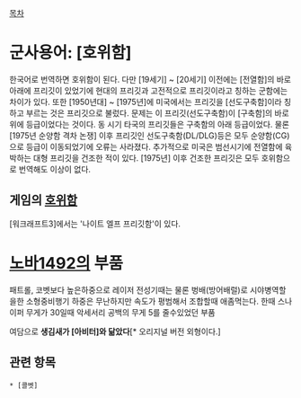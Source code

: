 [[목차]]

= 군사용어: [호위함] =
한국어로 번역하면 호위함이 된다. 다만 [19세기] ~ [20세기] 이전에는 [전열함]의 바로 아래에 프리깃이 있었기에 현대의 프리깃과 고전적으로 프리깃이라고 칭하는 군함에는 차이가 있다. 또한 [1950년대] ~ [1975년]에 미국에서는 프리깃을 [선도구축함]이라 칭하고 부르는 것은 프리깃으로 불렀다. 문제는 이 프리깃(선도구축함)이 [구축함]의 바로 위에 등급이었다는 것이다. 동 시기 타국의 프리깃들은 구축함의 아래 등급이었다. 물론 [1975년 순양함 격차 논쟁] 이후 프리깃인 선도구축함(DL/DLG)등은 모두 순양함(CG)으로 등급이 이동되었기에 오류는 사라졌다. 추가적으로 미국은 범선시기에 전열함에 육박하는 대형 프리깃을 건조한 적이 있다. [1975년] 이후 건조한 프리깃은 모두 호위함으로 번역해도 이상이 없다.

== 게임의 [[호위함]] ==
[워크래프트3]에서는 '나이트 엘프 프리깃함'이 있다.

= [[노바1492]]의 부품 = 

패트롤, 코벳보다 높은하중으로 레이저 전성기때는 물론 
벙배(방어배럴)로 시야병역할을한 소형중비행기 
하중은 무난하지만 속도가 평범해서 조합할때 애좀먹는다. 
한때 스나이퍼 무게가 30일때 악세서리 공백의 무게 5를 줄수있었던 부품

여담으로 '''생김새가 [아비터]와 닮았다'''[* 오리지널 버전 외형이다.]

== 관련 항목 ==
 * [콜벳]

